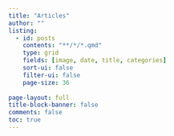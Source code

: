 ```yaml
---
title: "Articles"
author: ""
listing:
  - id: posts
    contents: "**/*/*.qmd"
    type: grid
    fields: [image, date, title, categories] 
    sort-ui: false
    filter-ui: false
    page-size: 36
         
page-layout: full
title-block-banner: false
comments: false
toc: true
---
```





